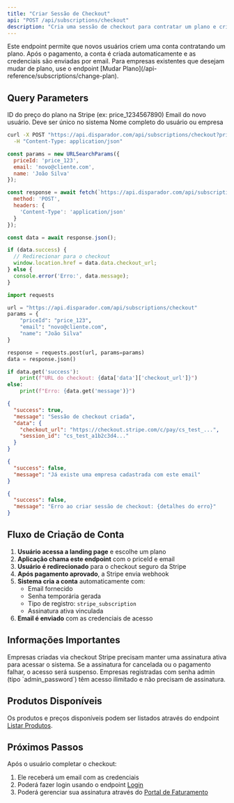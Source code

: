 ```yaml
---
title: "Criar Sessão de Checkout"
api: "POST /api/subscriptions/checkout"
description: "Cria uma sessão de checkout para contratar um plano e criar uma conta"
---
```


<Info>
Este endpoint permite que novos usuários criem uma conta contratando um plano. Após o pagamento, a conta é criada automaticamente e as credenciais são enviadas por email.
</Info>

<Note>
Para empresas existentes que desejam mudar de plano, use o endpoint [Mudar Plano](/api-reference/subscriptions/change-plan).
</Note>

## Query Parameters

<ParamField query="priceId" type="string" required>
  ID do preço do plano na Stripe (ex: price_1234567890)
</ParamField>

<ParamField query="email" type="string" required>
  Email do novo usuário. Deve ser único no sistema
</ParamField>

<ParamField query="name" type="string" optional>
  Nome completo do usuário ou empresa
</ParamField>

<RequestExample>

```bash cURL
curl -X POST "https://api.disparador.com/api/subscriptions/checkout?priceId=price_123&email=novo@cliente.com&name=João Silva" \
  -H "Content-Type: application/json"
```

```javascript JavaScript
const params = new URLSearchParams({
  priceId: 'price_123',
  email: 'novo@cliente.com',
  name: 'João Silva'
});

const response = await fetch(`https://api.disparador.com/api/subscriptions/checkout?${params}`, {
  method: 'POST',
  headers: {
    'Content-Type': 'application/json'
  }
});

const data = await response.json();

if (data.success) {
  // Redirecionar para o checkout
  window.location.href = data.data.checkout_url;
} else {
  console.error('Erro:', data.message);
}
```

```python Python
import requests

url = "https://api.disparador.com/api/subscriptions/checkout"
params = {
    "priceId": "price_123",
    "email": "novo@cliente.com",
    "name": "João Silva"
}

response = requests.post(url, params=params)
data = response.json()

if data.get('success'):
    print(f"URL do checkout: {data['data']['checkout_url']}")
else:
    print(f"Erro: {data.get('message')}")
```

</RequestExample>

<ResponseExample>

```json 200 - Sucesso
{
  "success": true,
  "message": "Sessão de checkout criada",
  "data": {
    "checkout_url": "https://checkout.stripe.com/c/pay/cs_test_...",
    "session_id": "cs_test_a1b2c3d4..."
  }
}
```

```json 400 - Email já existe
{
  "success": false,
  "message": "Já existe uma empresa cadastrada com este email"
}
```

```json 400 - Erro na Stripe
{
  "success": false,
  "message": "Erro ao criar sessão de checkout: {detalhes do erro}"
}
```

</ResponseExample>

## Fluxo de Criação de Conta

1. **Usuário acessa a landing page** e escolhe um plano
2. **Aplicação chama este endpoint** com o priceId e email
3. **Usuário é redirecionado** para o checkout seguro da Stripe
4. **Após pagamento aprovado**, a Stripe envia webhook
5. **Sistema cria a conta** automaticamente com:
   - Email fornecido
   - Senha temporária gerada
   - Tipo de registro: `stripe_subscription`
   - Assinatura ativa vinculada
6. **Email é enviado** com as credenciais de acesso

## Informações Importantes

<Warning>
Empresas criadas via checkout Stripe precisam manter uma assinatura ativa para acessar o sistema. Se a assinatura for cancelada ou o pagamento falhar, o acesso será suspenso.
</Warning>

<Info>
Empresas registradas com senha admin (tipo `admin_password`) têm acesso ilimitado e não precisam de assinatura.
</Info>

## Produtos Disponíveis

Os produtos e preços disponíveis podem ser listados através do endpoint [Listar Produtos](/api-reference/subscriptions/products).

## Próximos Passos

Após o usuário completar o checkout:

1. Ele receberá um email com as credenciais
2. Poderá fazer login usando o endpoint [Login](/api-reference/auth/login)
3. Poderá gerenciar sua assinatura através do [Portal de Faturamento](/api-reference/subscriptions/billing-portal)